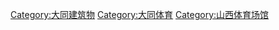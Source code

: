 [[Category:大同建筑物|Category:大同建筑物]]
[[Category:大同体育|Category:大同体育]]
[[Category:山西体育场馆|Category:山西体育场馆]]